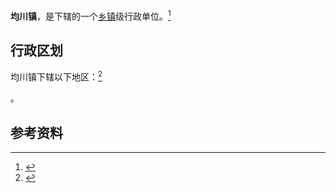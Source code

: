 {{中国乡级行政区|42/13/21/118/000}}

'''均川镇'''，是{{PRC admin/fullname|42/13/21/118/000|3}}下辖的一个[[乡镇|乡镇]]级行政单位。<ref>{{PRC admin/ref sgc|{{PRC admin/parent|42/13/21/118/000}}}}</ref>

== 行政区划 ==

均川镇下辖以下地区：<ref>{{PRC admin/ref sgc|42/13/21/118/000}}</ref>

{{PRC admin/children|42/13/21/118/000}}。

== 参考资料 ==

{{reflist}}

{{行政区划小作品}}
{{PRC admin/navcat|42/13/21/118/000}}